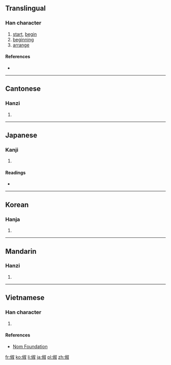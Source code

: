 ==Translingual==

===Han character===
{{Han char|rn=9|rad=人|as=08|sn=10|four=2724<sub>0</sub>|canj=人卜火水 (OYFE)|ids=⿰[[亻]][[叔]]}}

# [[start]], [[begin]]
# [[beginning]]
# [[arrange]]

====References====
* {{Han ref|kx=0106.170|dkj=00732|dj=0226.110|hdz=10175.010|uh=4FF6|ud=20470|bh=D0D4|bd=53460}}

----

==Cantonese==

===Hanzi===
{{yue-hanzi|jyut=|y=chuk1, suk6}}

# {{defn|lang=yue|sort=人08}}

----

==Japanese==

===Kanji===
{{ja-kanji|grade=|rs=人08}}

# {{defn|lang=ja|sort=人08}}

====Readings====
* {{ja-readings|on=[[しゅく]] (shuku), [[てき]] (teki)|kun=[[よい]] (yoi), [[はじめ]] (hajime)}}

----

==Korean==

===Hanja===
{{ko-hanja|hangeul=[[숙]], [[척]]|rv=suk, cheok|mr=suk, ch'ŏk}}

# {{defn|lang=ko|sort=人08}}

----

==Mandarin==

===Hanzi===
{{cmn-hanzi|pin=[[chù]] ([[chu4]])|wg=ch'u<sup>4</sup>}}

# {{defn|lang=cmn|sort=人08}}

----

==Vietnamese==

===Han character===
{{vi-hantu|[[thích]], [[thục]]|rs=人08}}

# {{defn|lang=vi|sort=人08}}

====References====
*[http://nomfoundation.org/common/nom_details.php?codepoint=4ff6 Nom Foundation]

[[fr:俶]]
[[ko:俶]]
[[li:俶]]
[[ja:俶]]
[[pl:俶]]
[[zh:俶]]